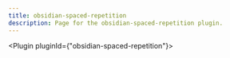 ---
title: obsidian-spaced-repetition
description: Page for the obsidian-spaced-repetition plugin.
---


<Plugin pluginId={"obsidian-spaced-repetition"}></Plugin>